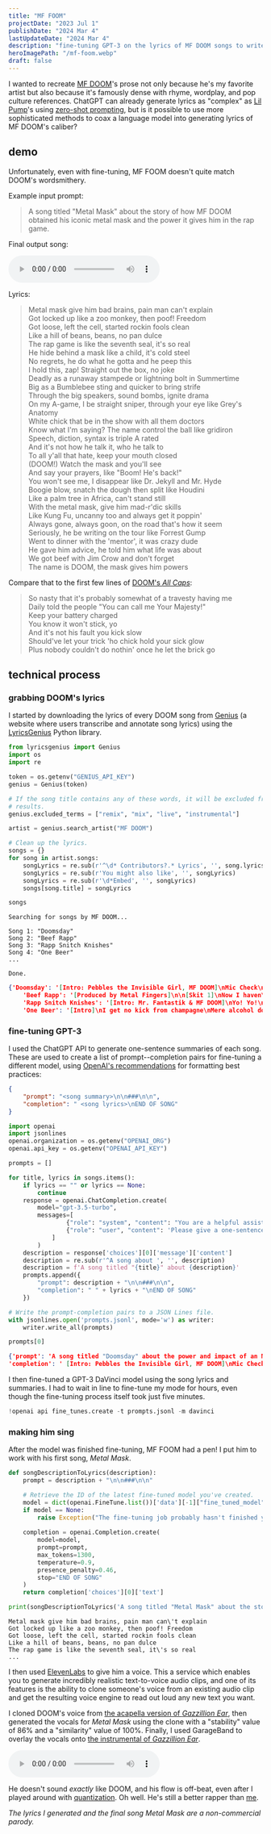 ```yaml
---
title: "MF FOOM"
projectDate: "2023 Jul 1"
publishDate: "2024 Mar 4"
lastUpdateDate: "2024 Mar 4"
description: "fine-tuning GPT-3 on the lyrics of MF DOOM songs to write lyrics in his style"
heroImagePath: "/mf-foom.webp"
draft: false
---
```


I wanted to recreate [MF DOOM](https://en.wikipedia.org/wiki/MF_Doom)\'s prose not only because he\'s my favorite artist but also because it\'s famously dense with rhyme, wordplay, and pop culture references. ChatGPT can already generate lyrics as "complex" as [Lil Pump](https://en.wikipedia.org/wiki/Lil_Pump)'s using [zero-shot prompting](https://www.promptingguide.ai/techniques/zeroshot), but is it possible to use more sophisticated methods to coax a language model into generating lyrics of MF DOOM\'s caliber?

## demo

Unfortunately, even with fine-tuning, MF FOOM doesn't quite match DOOM\'s wordsmithery.

Example input prompt:

> A song titled \"Metal Mask\" about the story of how MF DOOM obtained his iconic metal mask and the power it gives him in the rap game.

Final output song:

<audio controls>
    <source src="https://user-images.githubusercontent.com/62364808/232918506-4b40215b-728b-4879-9631-8c5107e28855.mp4" type="video/mp4" />
</audio>

Lyrics:

> Metal mask give him bad brains, pain man can\'t explain\
> Got locked up like a zoo monkey, then poof! Freedom\
> Got loose, left the cell, started rockin fools clean\
> Like a hill of beans, beans, no pan dulce\
> The rap game is like the seventh seal, it\'s so real\
> He hide behind a mask like a child, it\'s cold steel\
> No regrets, he do what he gotta and he peep this\
> I hold this, zap! Straight out the box, no joke\
> Deadly as a runaway stampede or lightning bolt in Summertime\
> Big as a Bumblebee sting and quicker to bring strife\
> Through the big speakers, sound bombs, ignite drama\
> On my A-game, I be straight sniper, through your eye like Grey\'s Anatomy\
> White chick that be in the show with all them doctors\
> Know what I\'m saying? The name control the ball like gridiron\
> Speech, diction, syntax is triple A rated\
> And it\'s not how he talk it, who he talk to\
> To all y\'all that hate, keep your mouth closed\
> (DOOM!) Watch the mask and you\'ll see\
> And say your prayers, like \"Boom! He\'s back!\"\
> You won\'t see me, I disappear like Dr. Jekyll and Mr. Hyde\
> Boogie blow, snatch the dough then split like Houdini\
> Like a palm tree in Africa, can\'t stand still\
> With the metal mask, give him mad-r\'dic skills\
> Like Kung Fu, uncanny too and always get it poppin\'\
> Always gone, always goon, on the road that\'s how it seem\
> Seriously, he be writing on the tour like Forrest Gump\
> Went to dinner with the \'mentor\', it was crazy dude\
> He gave him advice, he told him what life was about\
> We got beef with Jim Crow and don\'t forget\
> The name is DOOM, the mask gives him powers

Compare that to the first few lines of [DOOM\'s *All Caps*](https://genius.com/Madvillain-all-caps-lyrics):

> So nasty that it\'s probably somewhat of a travesty having me\
> Daily told the people \"You can call me Your Majesty!\"\
> Keep your battery charged\
> You know it won\'t stick, yo\
> And it\'s not his fault you kick slow\
> Should\'ve let your trick \'ho chick hold your sick glow\
> Plus nobody couldn\'t do nothin\' once he let the brick go

## technical process

### grabbing DOOM's lyrics

I started by downloading the lyrics of every DOOM song from [Genius](https://genius.com/) (a website where users transcribe and annotate song lyrics) using the [LyricsGenius](https://lyricsgenius.readthedocs.io/en/master/) Python library.

```python
from lyricsgenius import Genius
import os
import re

token = os.getenv("GENIUS_API_KEY")
genius = Genius(token)

# If the song title contains any of these words, it will be excluded from the
# results.
genius.excluded_terms = ["remix", "mix", "live", "instrumental"]

artist = genius.search_artist("MF DOOM")

# Clean up the lyrics.
songs = {}
for song in artist.songs:
    songLyrics = re.sub(r'^\d* Contributors?.* Lyrics', '', song.lyrics)
    songLyrics = re.sub(r'You might also like', '', songLyrics)
    songLyrics = re.sub(r'\d*Embed', '', songLyrics)
    songs[song.title] = songLyrics

songs
```

```
Searching for songs by MF DOOM...

Song 1: "Doomsday"
Song 2: "Beef Rapp"
Song 3: "Rapp Snitch Knishes"
Song 4: "One Beer"
...

Done.
```

```json
{'Doomsday': '[Intro: Pebbles the Invisible Girl, MF DOOM]\nMic Check\nWhen I was...
    'Beef Rapp': '[Produced by Metal Fingers]\n\n[Skit 1]\nNow I haven\'t eaten a...
    'Rapp Snitch Knishes': '[Intro: Mr. Fantastik & MF DOOM]\nYo! Yo!\nMF DOOM, M...
    'One Beer': '[Intro]\nI get no kick from champagne\nMere alcohol doesn\'t thr...
```

### fine-tuning GPT-3

I used the ChatGPT API to generate one-sentence summaries of each song. These are used to create a list of prompt--completion pairs for fine-tuning a different model, using [OpenAI's recommendations](https:\/\/platform.openai.com/docs/guides/fine-tuning/preparing-your-dataset) for formatting best practices:

``` json
{
    "prompt": "<song summary>\n\n###\n\n",
    "completion": " <song lyrics>\nEND OF SONG"
}
```

```python
import openai
import jsonlines
openai.organization = os.getenv("OPENAI_ORG")
openai.api_key = os.getenv("OPENAI_API_KEY")

prompts = []

for title, lyrics in songs.items():
    if lyrics == "" or lyrics == None:
        continue
    response = openai.ChatCompletion.create(
        model="gpt-3.5-turbo",
        messages=[
                {"role": "system", "content": "You are a helpful assistant who is an expert on pop culture, and specifically the history of hip hop."},
                {"role": "user", "content": 'Please give a one-sentence summary of the following song. Your response should follow this format: "A song about <description>.". Here are the lyrics:\n\n"""\n' + lyrics + '"""'},
            ]
        )
    description = response['choices'][0]['message']['content']
    description = re.sub(r'^A song about ', '', description)
    description = f'A song titled "{title}" about {description}'
    prompts.append({
        "prompt": description + "\n\n###\n\n",
        "completion": " " + lyrics + "\nEND OF SONG"
    })

# Write the prompt-completion pairs to a JSON Lines file.
with jsonlines.open('prompts.jsonl', mode='w') as writer:
    writer.write_all(prompts)

prompts[0]
```

```json
{'prompt': 'A song titled "Doomsday" about the power and impact of an MC, their unique and influential voice in the world of hip hop.\n\n###\n\n',
'completion': ' [Intro: Pebbles the Invisible Girl, MF DOOM]\nMic Check\nWhen I was led to you\nI knew you were the one for me... \nEND OF SONG'}
```

I then fine-tuned a GPT-3 DaVinci model using the song lyrics and
summaries. I had to wait in line to fine-tune my mode for hours, even
though the fine-tuning process itself took just five minutes.

``` python
!openai api fine_tunes.create -t prompts.jsonl -m davinci
```

### making him sing

After the model was finished fine-tuning, MF FOOM had a pen! I put him to work with his first song, *Metal Mask*.

``` python
def songDescriptionToLyrics(description):
    prompt = description + "\n\n###\n\n"

    # Retrieve the ID of the latest fine-tuned model you've created.
    model = dict(openai.FineTune.list())['data'][-1]["fine_tuned_model"]
    if model == None:
        raise Exception("The fine-tuning job probably hasn't finished yet.")
    
    completion = openai.Completion.create(
        model=model,
        prompt=prompt,
        max_tokens=1300,
        temperature=0.9,
        presence_penalty=0.46,
        stop="END OF SONG"
    )
    return completion['choices'][0]['text']

print(songDescriptionToLyrics('A song titled "Metal Mask" about the story of how MF DOOM obtained his iconic metal mask and the power it gives him in the rap game.'))
```

```
Metal mask give him bad brains, pain man can\'t explain
Got locked up like a zoo monkey, then poof! Freedom
Got loose, left the cell, started rockin fools clean
Like a hill of beans, beans, no pan dulce
The rap game is like the seventh seal, it\'s so real
...
```

I then used [ElevenLabs](https://beta.elevenlabs.io/) to give him a voice. This a service which enables you to generate incredibly realistic text-to-voice audio clips, and one of its features is the ability to clone someone\'s voice from an existing audio clip and get the resulting voice engine to read out loud any new text you want.

I cloned DOOM\'s voice from [the acapella version of *Gazzillion Ear*](https://www.youtube.com/watch?v=LoXJd4Hkbcg), then generated the vocals for *Metal Mask* using the clone with a \"stability\" value of 86% and a \"similarity\" value of 100%. Finally, I used GarageBand to overlay the vocals onto [the instrumental of *Gazzillion Ear*](https://www.youtube.com/watch?v=sQ7aKsYxwaM).

<audio controls>
    <source src="https://user-images.githubusercontent.com/62364808/232918506-4b40215b-728b-4879-9631-8c5107e28855.mp4" type="video/mp4" />
</audio>

He doesn\'t sound *exactly* like DOOM, and his flow is off-beat, even after I played around with [quantization](https://en.wikipedia.org/wiki/Quantization_(music)). Oh well. He\'s still a better rapper than [me](https://soundcloud.com/roman-hauksson-neill).

*The lyrics I generated and the final song Metal Mask are a
non-commercial parody.*